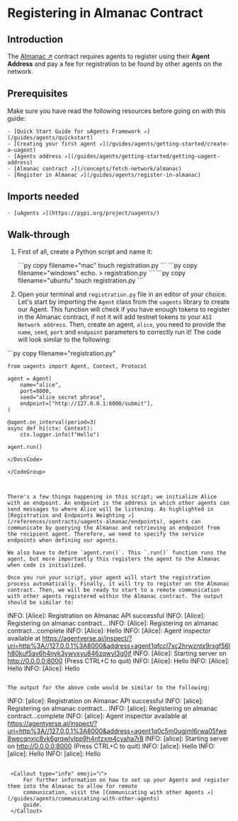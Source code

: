 
# Registering in Almanac Contract

## Introduction

The [Almanac ↗️](/references/contracts/uagents-almanac/almanac-overview) contract requires agents to register using their **Agent Address** and pay a fee for registration to be found by other agents on the network.

## Prerequisites

Make sure you have read the following resources before going on with this guide:

    - [Quick Start Guide for uAgents Framework ↗️](/guides/agents/quickstart)
    - [Creating your first agent ↗️](/guides/agents/getting-started/create-a-uagent)
    - [Agents address ↗️](/guides/agents/getting-started/getting-uagent-address)
    - [Almanac contract ↗️](/concepts/fetch-network/almanac)
    - [Register in Almanac ↗️](/guides/agents/register-in-almanac)

## Imports needed

    - [uAgents ↗️](https://pypi.org/project/uagents/)

## Walk-through

1. First of all, create a Python script and name it:

   <CodeGroup hasCopy isOSFile>
   <DocsCode mac={true}>
       ```py copy filename="mac"
       touch registration.py
       ```
   </DocsCode>
   <DocsCode windows={true}>
       ```py copy filename="windows"
       echo. > registration.py
       ```
   </DocsCode>

   <DocsCode ubuntu={true}>
       ```py copy filename="ubuntu"
       touch registration.py
       ```
       </DocsCode>

   </CodeGroup>

2. Open your terminal and `registration.py` file in an editor of your choice. Let's start by importing the `Agent` class from the `uagents` library to create our Agent. This function will check if you have enough tokens to register in the Almanac contract, if not it will add testnet tokens to your `ASI Network address`. Then, create an agent, `alice`, you need to provide the `name`, `seed`, `port` and `endpoint` parameters to correctly run it! The code will look similar to the following:

<GithubCodeSegment digest="5ce0153e7a3d445dd4f8945b30a2b473">
    <CodeSegment
        path="https://github.com/fetchai/uAgent-Examples/blob/main/5-documentation/guides/agents/advanced/register-in-almanac/registration.py"
        lineStart={1}
        lineEnd={17}
        hosted={true}
    />
</GithubCodeSegment>
<CodeGroup dynamic hasCopy isLocalHostedFile digest='5ce0153e7a3d445dd4f8945b30a2b473'>

<DocsCode local={true}>
	```py copy filename="registration.py"

	from uagents import Agent, Context, Protocol
	
	agent = Agent(
	    name="alice",
	    port=8000,
	    seed="alice secret phrase",
	    endpoint=["http://127.0.0.1:8000/submit"],
	)
	
	@agent.on_interval(period=3)
	async def hi(ctx: Context):
	    ctx.logger.info(f"Hello")
	
	agent.run()

```
</DocsCode>

</CodeGroup>



There's a few things happening in this script; we initialize Alice with an endpoint. An endpoint is the address in which other agents can send messages to where Alice will be listening. As highlighted in [Registration and Endpoints Weighting ↗️](/references/contracts/uagents-almanac/endpoints), agents can communicate by querying the Almanac and retrieving an endpoint from the recipient agent. Therefore, we need to specify the service endpoints when defining our agents.

We also have to define `agent.run()`. This `.run()` function runs the agent, but more importantly this registers the agent to the Almanac when code is initialized.

Once you run your script, your agent will start the registration process automatically. Finally, it will try to register on the Almanac contract. Then, we will be ready to start to a remote communication with other agents registered within the Almanac contract. The output should be similar to:

   ```
   INFO:     [Alice]: Registration on Almanac API successful
   INFO:     [Alice]: Registering on almanac contract...
   INFO:     [Alice]: Registering on almanac contract...complete
   INFO:     [Alice]: Hello
   INFO:     [Alice]: Agent inspector available at https://agentverse.ai/inspect/?uri=http%3A//127.0.0.1%3A8000&address=agent1qfccl7xc2hrwzntx9rxgf56lh80kuf5av6h4nyk3ywvxyu846zqwyl3g0jf
   INFO:     [Alice]: Starting server on http://0.0.0.0:8000 (Press CTRL+C to quit)
   INFO:     [Alice]: Hello
   INFO:     [Alice]: Hello
   INFO:     [Alice]: Hello
   ```

The output for the above code would be similar to the following:

   ```
   INFO:     [alice]: Registration on Almanac API successful
   INFO:     [alice]: Registering on almanac contract...
   INFO:     [alice]: Registering on almanac contract...complete
   INFO:     [alice]: Agent inspector available at https://agentverse.ai/inspect/?uri=http%3A//127.0.0.1%3A8000&address=agent1q0c5m0ugjml6rwa05fwe8wecqnxjc8vk6grqwlylpp9h4nfzxm4cyaha7r8
   INFO:     [alice]: Starting server on http://0.0.0.0:8000 (Press CTRL+C to quit)
   INFO:     [alice]: Hello
   INFO:     [alice]: Hello
   INFO:     [alice]: Hello
   ```

    <Callout type="info" emoji="ℹ️">
        For further information on how to set up your Agents and register them into the Almanac to allow for remote
        communication, visit the [Communicating with other Agents ↗️](/guides/agents/communicating-with-other-agents)
        guide.
    </Callout>
